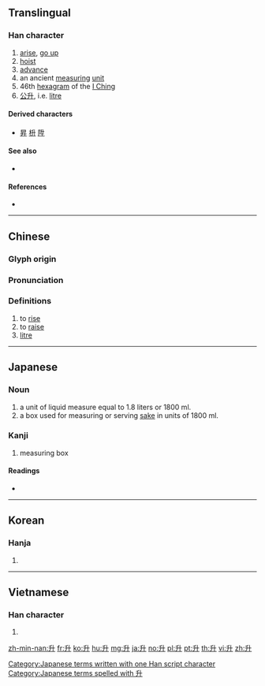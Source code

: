{{also|昇|陞}}
==Translingual==
{{stroke order|strokes=4}}
<!-- {{stroke order|type=animate}} -->

===Han character===
{{Han char|rn=24|rad=十|as=02|sn=4|four=24400|canj=HT|ids=⿱丿廾}}

# [[arise]], [[go up]]
# [[hoist]]
# [[advance]]
# an ancient [[measuring]] [[unit]]
# 46th [[hexagram]] of the [[I Ching]]
# [[公升]], i.e. [[litre]]

====Derived characters====
* [[昇]] [[枡]] [[陞]]

====See also====
* {{l|mul|飛}} <!-- graphically similar -->

====References====
* {{Han ref|kx=0156.030|dkj=02702|dj=0353.040|hdz=10033.050|uh=5347|ud=21319|bh=A4C9|bd=42185}}

----

==Chinese==
{{zh-forms}}

===Glyph origin===
{{Han etym}}

===Pronunciation===
{{zh-pron
|m=shēng
|c=sing1
|mn=qz,tw,xm,zz:seng/qz,tw,xm,zz:chin
|mn_note=seng - literary; chin - vernacular
|mc=y
|oc=y
|ma=
|cat=v,n
}}

===Definitions===
{{zh-hanzi}}

# to [[rise]]
# to [[raise]]
# [[litre]]

----

==Japanese==

===Noun===
{{ja-noun|ます|count=升}}

# a unit of liquid measure equal to 1.8&nbsp;liters or 1800&nbsp;ml.
# a box used for measuring or serving [[酒|sake]] in units of 1800&nbsp;ml.

===Kanji===
{{ja-kanji|grade=c|rs=十02}}

# measuring box

====Readings====
* {{ja-readings|on=[[しょう]] (shō)|kun=[[ます]] (masu), [[のぼる]] (noboru)}}

[[Category:Japanese terms written with one Han script character]]
[[Category:Japanese terms spelled with 升]]

----

==Korean==

===Hanja===
{{ko-hanja|hangeul=승|rv=seung|mr=sŭng}}

# {{defn|lang=ko|sort=十02}}

----

==Vietnamese==

===Han character===
{{vi-hantu|[[thăng]], [[thưng]]|rs=十02}}

# {{defn|lang=vi|sort=十02}}

[[zh-min-nan:升]]
[[fr:升]]
[[ko:升]]
[[hu:升]]
[[mg:升]]
[[ja:升]]
[[no:升]]
[[pl:升]]
[[pt:升]]
[[th:升]]
[[vi:升]]
[[zh:升]]